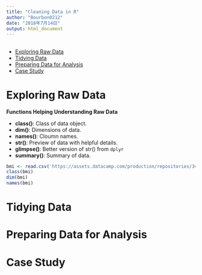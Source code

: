 ```yaml
---
title: "Cleaning Data in R"
author: "Bourbon0212"
date: "2018年7月14日"
output: html_document
---
```

<h2 id = '0'></h2>
* [Exploring Raw Data](#1)    
* [Tidying Data](#2)    
* [Preparing Data for Analysis](#3)    
* [Case Study](#4)

<h2 id = '1'></h2>
# **Exploring Raw Data**    

**Functions Helping Understanding Raw Data**    

* **class()**: Class of data object.    
* **dim()**: Dimensions of data.    
* **names()**: Cloumn names.    
* **str()**: Preview of data with helpful details.    
* **glimpse()**: Better version of str() from ```dplyr```
* **summary()**: Summary of data.   

```r
bmi <- read.csv('https://assets.datacamp.com/production/repositories/34/datasets/a0a569ebbb34500d11979eba95360125127e6434/bmi_clean.csv')
class(bmi)
dim(bmi)
names(bmi)
```

<h2 id = '2'></h2>
# **Tidying Data**


<h2 id = '3'></h2>
# **Preparing Data for Analysis**


<h2 id = '4'></h2>
# **Case Study**